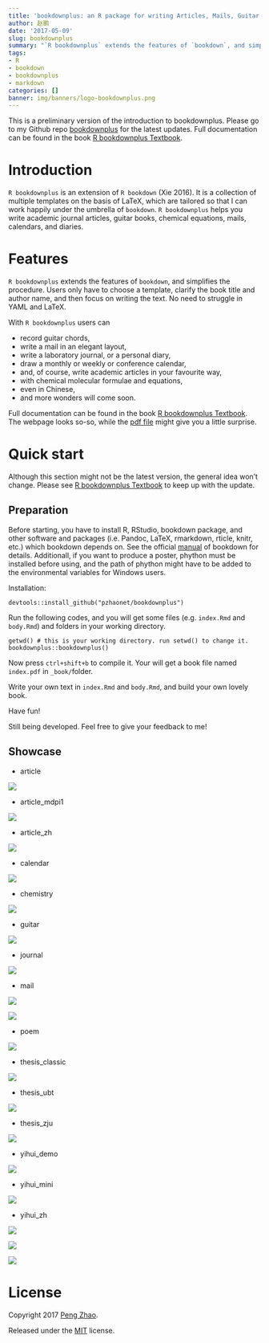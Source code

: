 ```yaml
---
title: 'bookdownplus: an R package for writing Articles, Mails, Guitar Chords, Chemical Molecular Formulae and Equations with R bookdown'
author: 赵鹏
date: '2017-05-09'
slug: bookdownplus
summary: "`R bookdownplus` extends the features of `bookdown`, and simplifies the procedure. Users only have to choose a template, clarify the book title and author name, and then focus on writing the text. No need to struggle in YAML and LaTeX. "
tags:
- R
- bookdown
- bookdownplus
- markdown
categories: []
banner: img/banners/logo-bookdownplus.png
---
```


This is a preliminary version of the introduction to bookdownplus. Please go to my Github repo [bookdownplus](https://github.com/pzhaonet/bookdownplus) for the latest updates. Full documentation can be found in the book [R bookdownplus Textbook](https://bookdown.org/baydap/bookdown-plus).

<!--more-->

# Introduction

`R bookdownplus` is an extension of `R bookdown` (Xie 2016). It is a collection of
multiple templates on the basis of LaTeX, which are tailored so that I can work happily under the umbrella of `bookdown`. `R bookdownplus` helps you write academic journal articles, guitar books, chemical equations, mails, calendars, and diaries.

# Features

`R bookdownplus` extends the features of `bookdown`, and simplifies the procedure. Users only have to choose a template, clarify the book title and author name, and then focus on writing the text. No need to struggle in YAML and LaTeX. 

With `R bookdownplus` users can

-   record guitar chords,
-   write a mail in an elegant layout,
-   write a laboratory journal, or a personal diary,
-   draw a monthly or weekly or conference calendar,
-   and, of course, write academic articles in your favourite way,
-   with chemical molecular formulae and equations,
-   even in Chinese,
-   and more wonders will come soon.

Full documentation can be found in the book [R bookdownplus Textbook](https://bookdown.org/baydap/bookdown-plus). The webpage looks so-so, while the [pdf file](https://bookdown.org/baydap/bookdown-plus/bookdown-plus.pdf) might give you a little surprise.  

# Quick start

Although this section might not be the latest version, the general idea won't change. Please see [R bookdownplus Textbook](https://bookdown.org/baydap/bookdown) to keep up with the update.

## Preparation

Before starting, you have to install R, RStudio, bookdown package, and
other software and packages (i.e. Pandoc, LaTeX, rmarkdown, rticle,
knitr, etc.) which bookdown depends on. See the official [manual](https://bookdown.org/yihui/bookdown/) of
bookdown for details. Additionall, if you want to produce a poster, phython must be installed before using, and the path of phython might have to be added to the environmental variables for Windows users.

Installation:

```
devtools::install_github("pzhaonet/bookdownplus")
```

Run the following codes, and you will get some files (e.g. `index.Rmd` and `body.Rmd`) and folders in your working directory.

```
getwd() # this is your working directory. run setwd() to change it.
bookdownplus::bookdownplus()
```

Now press `ctrl+shift+b` to compile it. Your will get a book file named `index.pdf` in `_book/`folder.

Write your own text in `index.Rmd` and `body.Rmd`, and build your own lovely book.

Have fun!

Still being developed.  Feel free to give your feedback to me!


## Showcase

- article


![](https://raw.githubusercontent.com/pzhaonet/bookdown-plus/master/showcase/bookdown+article.jpg)

- article_mdpi1

![](https://raw.githubusercontent.com/pzhaonet/bookdown-plus/master/showcase/bookdown+article_mdpi.jpg)

- article_zh

![](https://raw.githubusercontent.com/pzhaonet/bookdown-plus/master/showcase/bookdown+article_zh.jpg)

- calendar

![](https://raw.githubusercontent.com/pzhaonet/bookdown-plus/master/showcase/bookdown+calendar.jpg)

- chemistry

![](https://raw.githubusercontent.com/pzhaonet/bookdown-plus/master/showcase/bookdown+chemistry.jpg)

- guitar

![](https://raw.githubusercontent.com/pzhaonet/bookdown-plus/master/showcase/bookdown+guitar.jpg)

- journal

![](https://raw.githubusercontent.com/pzhaonet/bookdown-plus/master/showcase/bookdown+journal.jpg)

- mail

![](https://raw.githubusercontent.com/pzhaonet/bookdown-plus/master/showcase/bookdown+mail.jpg)

![](https://raw.githubusercontent.com/pzhaonet/bookdown-plus/master/showcase/bookdown+mail2.png)

- poem

![](https://raw.githubusercontent.com/pzhaonet/bookdown-plus/master/showcase/bookdown+poem.jpg)

- thesis_classic

![](https://raw.githubusercontent.com/pzhaonet/bookdown-plus/master/showcase/bookdown+thesis_classic.jpg)

- thesis_ubt

![](https://raw.githubusercontent.com/pzhaonet/bookdown-plus/master/showcase/bookdown+thesis_ubt.jpg)

- thesis_zju

![](https://raw.githubusercontent.com/pzhaonet/bookdown-plus/master/showcase/bookdown+thesis_zju.jpg)

- yihui_demo

![](https://raw.githubusercontent.com/pzhaonet/bookdown-plus/master/showcase/bookdown+yihui_demo.jpg)

- yihui_mini

![](https://raw.githubusercontent.com/pzhaonet/bookdown-plus/master/showcase/bookdown+yihui_mini.jpg)

- yihui_zh

![](https://raw.githubusercontent.com/pzhaonet/bookdown-plus/master/showcase/bookdown+yihui_zh.jpg)


![](https://raw.githubusercontent.com/pzhaonet/bookdown-plus/master/showcase/bookdown+poster_ocean.jpg)

![](https://raw.githubusercontent.com/pzhaonet/bookdown-plus/master/showcase/bookdown+poster_eco.jpg)


# License

Copyright 2017 [Peng Zhao](http://pzhao.org).

Released under the [MIT](https://github.com/pzhaonet/bookdown-plus/blob/master/LICENSE.md) license.

